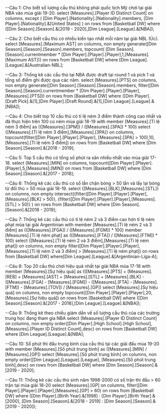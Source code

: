 ﻿--Câu 1: Cho biết số lượng cầu thủ không phải quốc tịch Mỹ chơi tại giải NBA vào mùa giải 19-20.
select [Measures].[Player ID Distinct Count] on columns,
except (
[Dim Player].[Nationality].[Nationality].members,
[Dim Player].[Nationality].&[United States]
) on rows
from [Basketball DW]
where ([Dim Season].[Season].&[2019 - 2020],[Dim League].[League].&[NBA]);

--Câu 2: Cho biết cầu thủ có nhiều kiến tạo nhất mỗi năm tại giải NBL (Úc).
select [Measures].[Maximum AST] on columns,
non empty generate([Dim Season].[Season].[Season].members,
	     topcount( [Dim Season].[Season].currentmember * 
		 [Dim Player].[Player].[Player],1,[Measures].[Maximum AST])) on rows
from [Basketball DW]
where [Dim League].[League].&[Australian-NBL];

--Câu 3: Thống kê các cầu thủ tại NBA được draft tại round 1 và pick 1 và tổng số điểm ghi được qua các năm.
select [Measures].[PTS] on columns,
non empty generate([Dim Season].[Season].[Season].members,
          filter([Dim Season].[Season].currentmember * 
		  [Dim Player].[Player].[Player],[Measures].[PTS])) on rows
from [Basketball DW]
where ([Dim Player].[Draft Pick].&[1],[Dim Player].[Draft Round].&[1],[Dim League].[League].&[NBA]);

--Câu 4: Cho biết top 10 cầu thủ có tỉ lệ ném 3 điểm thành công cao nhất và đã thực hiện trên 100 cú ném mùa giải 18-19
with member [Measures].[Tỉ lệ ném 3 điểm] as (([Measures].[3PM]) / ([Measures].[3PA]) * 100)
select {[Measures].[Tỉ lệ ném 3 điểm],[Measures].[3PA]} on columns,
topcount(filter([Dim Player].[Player].[Player],
                          [Measures].[3PA] > 100),10,[Measures].[Tỉ lệ ném 3 điểm]) on rows
from [Basketball DW]
where [Dim Season].[Season].&[2018 - 2019];

--Câu 5: Top 5 cầu thủ có tổng số phút ra sân nhiều nhất vào mùa giải 17-18.
select [Measures].[MIN] on columns,
topcount([Dim Player].[Player].[Player],5,[Measures].[MIN])  on rows
from [Basketball DW]
where [Dim Season].[Season].&[2017 - 2018];

--Câu 6: Thống kê các cầu thủ có số lần chặn bóng > 50 lần và lấy lại bóng từ đối thủ > 50 mùa giải 18-19.
select {[Measures].[BLK],[Measures].[STL]} on columns,
non empty intersect({filter([Dim Player].[Player].[Player],[Measures].[BLK] > 50)},
                    {filter([Dim Player].[Player].[Player],[Measures].[STL] > 50)}
				   ) on rows
from [Basketball DW]
where [Dim Season].[Season].&[2018 - 2019];

--Câu 7: Thống kê các cầu thủ có tỉ lệ ném 2 và 3 điểm cao hơn tỉ lệ ném phạt mùa tại giải Argentinian
with 
member [Measures].[Tỉ lệ ném 2 và 3 điểm] as (([Measures].[FGA]) / ([Measures].[FGM]) * 100)
member [Measures].[Tỉ lệ ném phạt] as (([Measures].[FTA]) / ([Measures].[FTM]) * 100)
select {[Measures].[Tỉ lệ ném 2 và 3 điểm],[Measures].[Tỉ lệ ném phạt]} on columns,
non empty filter([Dim Player].[Player].[Player],[Measures].[Tỉ lệ ném 2 và 3 điểm] > [Measures].[Tỉ lệ ném phạt]) on rows
from [Basketball DW]
where[Dim League].[League].&[Argentinian-Liga-A];

--Câu 8: Top 20 cầu thủ chơi hiệu quả nhất tại giải NBA mùa 17-18
with member [Measures].[Sự hiệu quả] as (([Measures].[PTS] + [Measures].[REB] + [Measures].[AST] + [Measures].[STL] 
										+ [Measures].[BLK] - ([Measures].[FGA] - [Measures].[FGM]) - ([Measures].[FTA] 
										- [Measures].[FTM]) - [Measures].[TOV]) / [Measures].[GP])
select [Measures].[Sự hiệu quả] on columns,
non empty topcount([Dim Player].[Player].[Player],20,[Measures].[Sự hiệu quả]) on rows
from [Basketball DW]
where ([Dim Season].[Season].&[2017 - 2018],[Dim League].[League].&[NBA]);

--Câu 9: Thống kê theo chiều giảm dần về số lượng cầu thủ của các trường trung học đang tham gia NBA
select [Measures].[Player ID Distinct Count] on columns,
non empty order([Dim Player].[High School].[High School],[Measures].[Player ID Distinct Count],desc) on rows
from [Basketball DW]
where [Dim League].[League].&[NBA];

--Câu 10: Số phút thi đấu trung bình của cầu thủ tại các giải đấu mùa 19-20
with member [Measures].[Số phút trung bình] as ([Measures].[MIN] / [Measures].[GP])
select [Measures].[Số phút trung bình] on columns,
non empty order([Dim League].[League].[League], [Measures].[Số phút trung bình],desc) on rows
from [Basketball DW]
where [Dim Season].[Season].&[2019 - 2020];

--Câu 11: Thống kê các cầu thủ sinh năm 1998-2000 có số trận thi đấu > 60 trận tại mùa giải 18-20
select [Measures].[GP] on columns,
filter([Dim Player].[Player].[Player],[Measures].[GP] > 60) on rows
from [Basketball DW]
where ([Dim Player].[Birth Year].&[1998] : [Dim Player].[Birth Year].&[2000],
       [Dim Season].[Season].&[2018 - 2019] : [Dim Season].[Season].&[2019 - 2020]);
	   
 